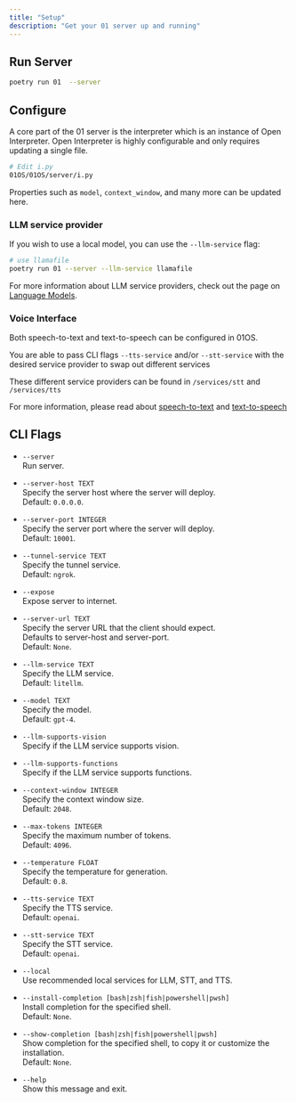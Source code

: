 ```yaml
---
title: "Setup"
description: "Get your 01 server up and running"
---
```


## Run Server

```bash
poetry run 01  --server
```

## Configure

A core part of the 01 server is the interpreter which is an instance of Open Interpreter.
Open Interpreter is highly configurable and only requires updating a single file.

```bash
# Edit i.py
01OS/01OS/server/i.py
```

Properties such as `model`, `context_window`, and many more can be updated here.

### LLM service provider

If you wish to use a local model, you can use the `--llm-service` flag:

```bash
# use llamafile
poetry run 01 --server --llm-service llamafile
```

For more information about LLM service providers, check out the page on <a href="/services/language-model">Language Models</a>.

### Voice Interface

Both speech-to-text and text-to-speech can be configured in 01OS.

You are able to pass CLI flags `--tts-service` and/or `--stt-service` with the desired service provider to swap out different services

These different service providers can be found in `/services/stt` and `/services/tts`

For more information, please read about <a href="/services/speech-to-text">speech-to-text</a> and <a href="/services/text-to-speech">text-to-speech</a>

## CLI Flags

- `--server`  
  Run server.

- `--server-host TEXT`  
  Specify the server host where the server will deploy.  
  Default: `0.0.0.0`.

- `--server-port INTEGER`  
  Specify the server port where the server will deploy.  
  Default: `10001`.

- `--tunnel-service TEXT`  
  Specify the tunnel service.  
  Default: `ngrok`.

- `--expose`  
  Expose server to internet.

- `--server-url TEXT`  
  Specify the server URL that the client should expect.  
  Defaults to server-host and server-port.  
  Default: `None`.

- `--llm-service TEXT`  
  Specify the LLM service.  
  Default: `litellm`.

- `--model TEXT`  
  Specify the model.  
  Default: `gpt-4`.

- `--llm-supports-vision`  
  Specify if the LLM service supports vision.

- `--llm-supports-functions`  
  Specify if the LLM service supports functions.

- `--context-window INTEGER`  
  Specify the context window size.  
  Default: `2048`.

- `--max-tokens INTEGER`  
  Specify the maximum number of tokens.  
  Default: `4096`.

- `--temperature FLOAT`  
  Specify the temperature for generation.  
  Default: `0.8`.

- `--tts-service TEXT`  
  Specify the TTS service.  
  Default: `openai`.

- `--stt-service TEXT`  
  Specify the STT service.  
  Default: `openai`.

- `--local`  
  Use recommended local services for LLM, STT, and TTS.

- `--install-completion [bash|zsh|fish|powershell|pwsh]`  
  Install completion for the specified shell.  
  Default: `None`.

- `--show-completion [bash|zsh|fish|powershell|pwsh]`  
  Show completion for the specified shell, to copy it or customize the installation.  
  Default: `None`.

- `--help`  
  Show this message and exit.
